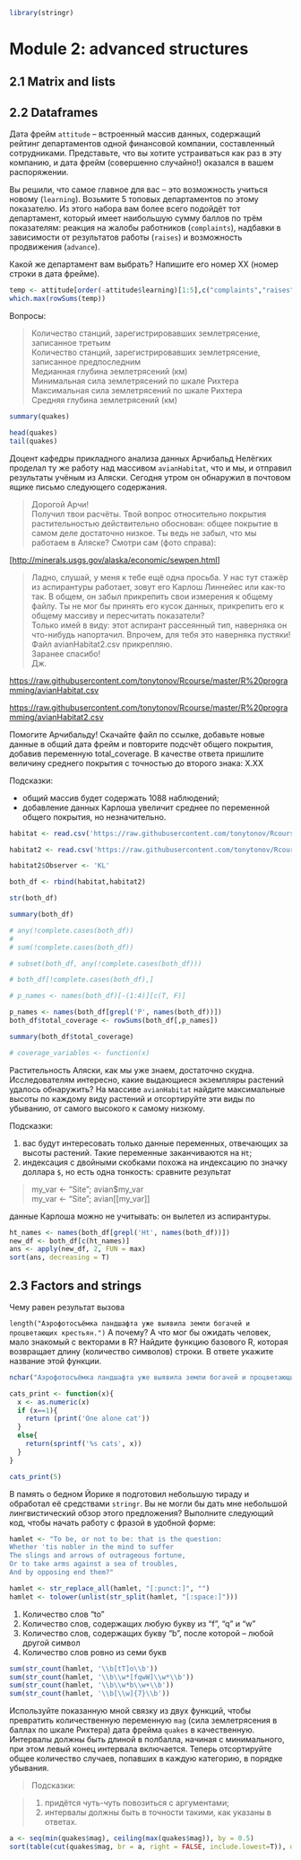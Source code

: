 ```r
library(stringr)
```


# Module 2: advanced structures

## 2.1 Matrix and lists

## 2.2 Dataframes

Дата фрейм `attitude` -- встроенный массив данных, содержащий рейтинг департаментов одной финансовой компании, составленный сотрудниками. Представьте, что вы хотите устраиваться как раз в эту компанию, и дата фрейм (совершенно случайно!) оказался в вашем распоряжении.

Вы решили, что самое главное для вас -- это возможность учиться новому (`learning`). Возьмите 5 топовых департаментов по этому показателю. Из этого набора вам более всего подойдёт тот департамент, который имеет наибольшую сумму баллов по трём показателям: реакция на жалобы работников (`complaints`), надбавки в зависимости от результатов работы (`raises`) и возможность продвижения (`advance`).

Какой же департамент вам выбрать? Напишите его номер XX (номер строки в дата фрейме).

```r
temp <- attitude[order(-attitude$learning)[1:5],c("complaints","raises","advance")]
which.max(rowSums(temp))
```

Вопросы:

> Количество станций, зарегистрировавших землетрясение, записанное третьим\
> Количество станций, зарегистрировавших землетрясение, записанное предпоследним\
> Медианная глубина землетрясений (км)\
> Минимальная сила землетрясений по шкале Рихтера\
> Максимальная сила землетрясений по шкале Рихтера\
> Средняя глубина землетрясений (км)

```r
summary(quakes)
```

```r
head(quakes)
tail(quakes)
```

Доцент кафедры прикладного анализа данных Арчибальд Нелёгких проделал ту же работу над массивом `avianHabitat`, что и мы, и отправил результаты учёным из Аляски. Сегодня утром он обнаружил в почтовом ящике письмо следующего содержания.

> Дорогой Арчи!\
> Получил твои расчёты. Твой вопрос относительно покрытия растительностью действительно обоснован: общее покрытие в самом деле достаточно низкое. Ты ведь не забыл, что мы работаем в Аляске? Смотри сам (фото справа):

[<http://minerals.usgs.gov/alaska/economic/sewpen.html>]

> Ладно, слушай, у меня к тебе ещё одна просьба. У нас тут стажёр из аспирантуры работает, зовут его Карлош Линнейес или как-то так. В общем, он забыл прикрепить свои измерения к общему файлу. Ты не мог бы принять его кусок данных, прикрепить его к общему массиву и пересчитать показатели?\
> Только имей в виду: этот аспирант рассеянный тип, наверняка он что-нибудь напортачил. Впрочем, для тебя это наверняка пустяки! Файл avianHabitat2.csv прикрепляю.\
> Заранее спасибо!\
> Дж.

<https://raw.githubusercontent.com/tonytonov/Rcourse/master/R%20programming/avianHabitat.csv>

<https://raw.githubusercontent.com/tonytonov/Rcourse/master/R%20programming/avianHabitat2.csv>

Помогите Арчибальду! Cкачайте файл по ссылке, добавьте новые данные в общий дата фрейм и повторите подсчёт общего покрытия, добавив переменную total_coverage. В качестве ответа пришлите величину среднего покрытия с точностью до второго знака: X.XX

Подсказки:

-   общий массив будет содержать 1088 наблюдений;\
-   добавление данных Карлоша увеличит среднее по переменной общего покрытия, но незначительно.

```r
habitat <- read.csv('https://raw.githubusercontent.com/tonytonov/Rcourse/master/R%20programming/avianHabitat.csv')

habitat2 <- read.csv('https://raw.githubusercontent.com/tonytonov/Rcourse/master/R%20programming/avianHabitat2.csv', skip = 5, sep = ';', header = T, comment.char = "%", na.strings = "Don't remember")

habitat2$Observer <- 'KL'

both_df <- rbind(habitat,habitat2)
```

```r
str(both_df)

summary(both_df)

# any(!complete.cases(both_df))
# 
# sum(!complete.cases(both_df))

# subset(both_df, any(!complete.cases(both_df)))

# both_df[!complete.cases(both_df),]

# p_names <- names(both_df)[-(1:4)][c(T, F)]

p_names <- names(both_df[grepl('P', names(both_df))])
both_df$total_coverage <- rowSums(both_df[,p_names])

summary(both_df$total_coverage)

# coverage_variables <- function(x)
```
Растительность Аляски, как мы уже знаем, достаточно скудна. Исследователям интересно, какие выдающиеся экземпляры растений удалось обнаружить? На массиве `avianHabitat` найдите максимальные высоты по каждому виду растений и отсортируйте эти виды по убыванию, от самого высокого к самому низкому.

Подсказки:

1. вас будут интересовать только данные переменных, отвечающих за высоты растений. Такие переменные заканчиваются на `Ht`;  
2. индексация с двойными скобками похожа на индексацию по значку доллара `$`, но есть одна тонкость: сравните результат  

> my_var <- "Site"; avian$my_var  
> my_var <- "Site"; avian[[my_var]]  

данные Карлоша можно не учитывать: он вылетел из аспирантуры.

```r
ht_names <- names(both_df[grepl('Ht', names(both_df))])
new_df <- both_df[c(ht_names)]
ans <- apply(new_df, 2, FUN = max)
sort(ans, decreasing = T)
```

## 2.3 Factors and strings

Чему равен результат вызова

`length("Аэрофотосъёмка ландшафта уже выявила земли богачей и процветающих крестьян.")`
А почему? А что мог бы ожидать человек, мало знакомый с векторами в R?
Найдите функцию базового R, которая возвращает длину (количество символов) строки. В ответе укажите название этой функции.

```r
nchar("Аэрофотосъёмка ландшафта уже выявила земли богачей и процветающих крестьян.")
```

```r
cats_print <- function(x){
  x <- as.numeric(x)
  if (x==1){
    return (print('One alone cat'))
  }
  else{
    return(sprintf('%s cats', x))
  }
}

cats_print(5)
```

В память о бедном Йорике я подготовил небольшую тираду и обработал её средствами `stringr`. Вы не могли бы дать мне небольшой лингвистический обзор этого предложения? Выполните следующий код, чтобы начать работу с фразой в удобной форме:

```r
hamlet <- "To be, or not to be: that is the question:
Whether 'tis nobler in the mind to suffer
The slings and arrows of outrageous fortune,
Or to take arms against a sea of troubles,
And by opposing end them?"

hamlet <- str_replace_all(hamlet, "[:punct:]", "")
hamlet <- tolower(unlist(str_split(hamlet, "[:space:]")))
```

1. Количество слов "to"  
2. Количество слов, содержащих любую букву из "f", "q" и "w"  
3. Количество слов, содержащих букву "b", после которой -- любой другой символ  
4. Количество слов ровно из семи букв  

```r
sum(str_count(hamlet, '\\b[tT]o\\b'))
sum(str_count(hamlet, '\\b\\w*[fqwW]\\w*\\b'))
sum(str_count(hamlet, '\\b\\w*b\\w+\\b'))
sum(str_count(hamlet, '\\b[\\w]{7}\\b'))
```

Используйте показанную мной связку из двух функций, чтобы превратить количественную переменную `mag` (сила землетрясения в баллах по шкале Рихтера) дата фрейма `quakes` в качественную. Интервалы должны быть длиной в полбалла, начиная с минимального, при этом левый конец интервала включается. Теперь отсортируйте общее количество случаев, попавших в каждую категорию, в порядке убывания.

> Подсказки:  

> 1. придётся чуть-чуть повозиться с аргументами;   
> 2. интервалы должны быть в точности такими, как указаны в ответах.  

```r

a <- seq(min(quakes$mag), ceiling(max(quakes$mag)), by = 0.5)
sort(table(cut(quakes$mag, br = a, right = FALSE, include.lowest=T)), decreasing = T)
```




